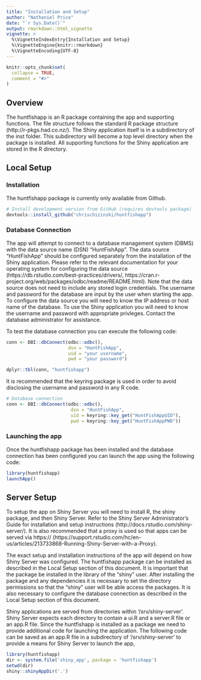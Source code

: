 ```yaml
---
title: "Installation and Setup"
author: "Nathaniel Price"
date: "`r Sys.Date()`"
output: rmarkdown::html_vignette
vignette: >
  %\VignetteIndexEntry{Installation and Setup}
  %\VignetteEngine{knitr::rmarkdown}
  %\VignetteEncoding{UTF-8}
---
```


```r
knitr::opts_chunk$set(
  collapse = TRUE,
  comment = "#>"
)
```

## Overview

The huntfishapp is an R package containing the app and supporting functions. The file structure follows the standard R package structure (http://r-pkgs.had.co.nz/). The Shiny application itself is in a subdirectory of the inst folder. This subdirectory will become a top level directory when the package is installed. All supporting functions for the Shiny application are stored in the R directory.

## Local Setup

### Installation

The huntfishapp package is currently only available from Github.

```r
# Install development version from GitHub (requires devtools package)
devtools::install_github("chrischizinski/huntfishapp")
```

### Database Connection
The app will attempt to connect to a database management system (DBMS) with the data source name (DSN) "HuntFishApp". The data source "HuntFishApp" should be configured separately from the installation of the Shiny application. Please refer to the relevant documentation for your operating system for configuring the data source (https://db.rstudio.com/best-practices/drivers/, https://cran.r-project.org/web/packages/odbc/readme/README.html). Note that the data source does not need to include any stored login credentials. The username and password for the database are input by the user when starting the app. To configure the data source you will need to know the IP address or host name of the database. To use the Shiny application you will need to know the username and password with appropriate privleges. Contact the database administrator for assistance.

To test the database connection you can execute the following code:

```r
conn <- DBI::dbConnect(odbc::odbc(), 
                       dsn = "HuntFishApp", 
                       uid = "your username", 
                       pwd = "your password")

dplyr::tbl(conn, "huntfishapp")

```

It is recommended that the keyring package is used in order to avoid disclosing the username and password in any R code.

```r
# Database connection
conn <- DBI::dbConnect(odbc::odbc(),
                        dsn = "HuntFishApp", 
                        uid = keyring::key_get("HuntFishAppUID"), 
                        pwd = keyring::key_get("HuntFishAppPWD"))
```


### Launching the app
Once the huntfishapp package has been installed and the database connection has been configured you can launch the app using the following code:

```r
library(huntfishapp)
launchApp()
```

## Server Setup
To setup the app on Shiny Server you will need to install R, the shiny package, and then Shiny Server. Refer to the Shiny Server Administrator's Guide for installation and setup instructions (http://docs.rstudio.com/shiny-server/). It is also recommended that a proxy is used so that apps can be served via https:// (https://support.rstudio.com/hc/en-us/articles/213733868-Running-Shiny-Server-with-a-Proxy).

The exact setup and installation instructions of the app will depend on how Shiny Server was configured. The huntfishapp package can be installed as described in the Local Setup section of this document. It is important that the package be installed in the library of the "shiny" user. After installing the package and any dependencies it is necessary to set the directory permissions so that the "shiny" user will be able access the packages. It is also necessary to configure the database connection as described in the Local Setup section of this document.

Shiny applications are served from directories within '/srv/shiny-server'. Shiny Server expects each directory to contain a ui.R and a server.R file or an app.R file. Since the huntfishapp is installed as a package we need to provide additional code for launching the application. The following code can be saved as an app.R file in a subdirectory of '/srv/shiny-server' to provide a means for Shiny Server to launch the app,

```r
library(huntfishapp)
dir <- system.file('shiny_app', package = 'huntfishapp')
setwd(dir)
shiny::shinyAppDir('.')
```





